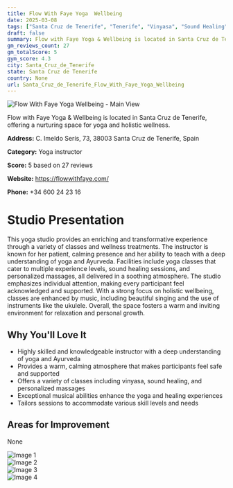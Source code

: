 ```yaml
---
title: Flow With Faye Yoga  Wellbeing
date: 2025-03-08
tags: ["Santa Cruz de Tenerife", "Tenerife", "Vinyasa", "Sound Healing", "Atmosphere", "Holistic Wellness", "Santa Cruz de Tenerife"]  
draft: false
summary: Flow with Faye Yoga & Wellbeing is located in Santa Cruz de Tenerife, offering a nurturing space for yoga and holistic wellness.
gm_reviews_count: 27
gm_totalScore: 5
gym_score: 4.3
city: Santa_Cruz_de_Tenerife
state: Santa Cruz de Tenerife
country: None
url: Santa_Cruz_de_Tenerife_Flow_With_Faye_Yoga_Wellbeing
---
```


<div className="aspect-[16/9] relative my-8">
  <img 
    src="https://lh5.googleusercontent.com/p/AF1QipN4gQYSAyeFGNTn6-SD8u38mg675SOSIRY8AAGI=w1920-h1080-k-no"
    alt="Flow With Faye Yoga  Wellbeing - Main View"
    className="object-cover absolute inset-0 w-full h-full rounded-lg"
  />
</div>

Flow with Faye Yoga & Wellbeing is located in Santa Cruz de Tenerife, offering a nurturing space for yoga and holistic wellness.

**Address:** C. Imeldo Serís, 73, 38003 Santa Cruz de Tenerife, Spain

**Category:** Yoga instructor

**Score:** 5 based on 27 reviews

**Website:** https://flowwithfaye.com/

**Phone:** +34 600 24 23 16

# Studio Presentation

This yoga studio provides an enriching and transformative experience through a variety of classes and wellness treatments. The instructor is known for her patient, calming presence and her ability to teach with a deep understanding of yoga and Ayurveda. Facilities include yoga classes that cater to multiple experience levels, sound healing sessions, and personalized massages, all delivered in a soothing atmosphere. The studio emphasizes individual attention, making every participant feel acknowledged and supported. With a strong focus on holistic wellbeing, classes are enhanced by music, including beautiful singing and the use of instruments like the ukulele. Overall, the space fosters a warm and inviting environment for relaxation and personal growth.



## Why You'll Love It

- Highly skilled and knowledgeable instructor with a deep understanding of yoga and Ayurveda
- Provides a warm, calming atmosphere that makes participants feel safe and supported
- Offers a variety of classes including vinyasa, sound healing, and personalized massages
- Exceptional musical abilities enhance the yoga and healing experiences
- Tailors sessions to accommodate various skill levels and needs

## Areas for Improvement

None

<div className="grid grid-cols-1 xl:grid-cols-2 gap-4 my-8">
<div className="aspect-[4/3] relative"><img src="https://lh5.googleusercontent.com/p/AF1QipOafgNx2jtZlGkwaWGfTX1GlLkfWKEy2oD_EnXE=w1920-h1080-k-no" alt="Image 1" className="object-cover absolute inset-0 w-full h-full rounded-lg" /></div>
<div className="aspect-[4/3] relative"><img src="https://lh5.googleusercontent.com/p/AF1QipNULPo-4pATmmwwNdG_YHEjPMMFWLsZNtDWHL2z=w1920-h1080-k-no" alt="Image 2" className="object-cover absolute inset-0 w-full h-full rounded-lg" /></div>
<div className="aspect-[4/3] relative"><img src="https://lh5.googleusercontent.com/p/AF1QipP3raLimFbou1voBQs2ilMhlNnsyJRZX7rt0NKX=w1920-h1080-k-no" alt="Image 3" className="object-cover absolute inset-0 w-full h-full rounded-lg" /></div>
<div className="aspect-[4/3] relative"><img src="https://lh5.googleusercontent.com/p/AF1QipPOqz6dGMotPS5CUf1PNdhgH7F9YWqnKwrH0vAT=w1920-h1080-k-no" alt="Image 4" className="object-cover absolute inset-0 w-full h-full rounded-lg" /></div>
</div>